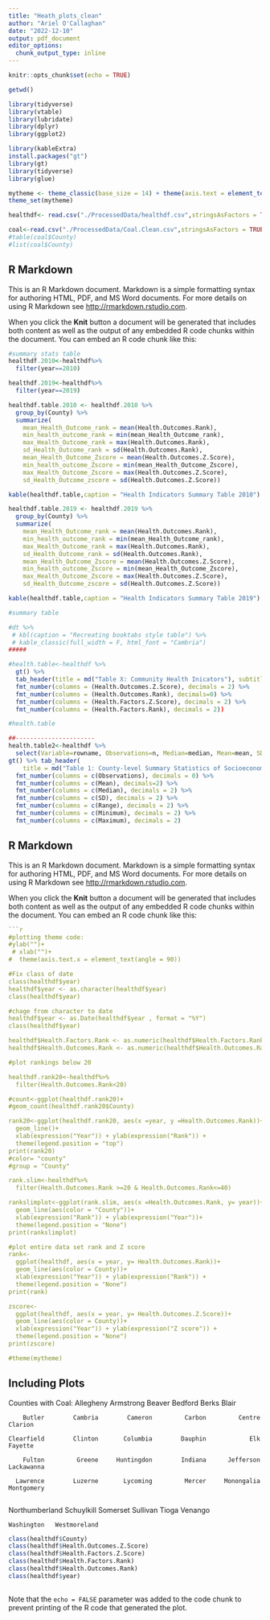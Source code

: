 ```yaml
---
title: "Heath_plots_clean"
author: "Ariel O'Callaghan"
date: "2022-12-10"
output: pdf_document
editor_options: 
  chunk_output_type: inline
---
```


```r
knitr::opts_chunk$set(echo = TRUE)

getwd()

library(tidyverse)
library(vtable)
library(lubridate)
library(dplyr)
library(ggplot2)

library(kableExtra)
install.packages("gt")
library(gt)
library(tidyverse)
library(glue)

mytheme <- theme_classic(base_size = 14) + theme(axis.text = element_text(color = "black"), legend.position = "top")
theme_set(mytheme)

healthdf<- read.csv("./ProcessedData/healthdf.csv",stringsAsFactors = TRUE)

coal<-read.csv("./ProcessedData/Coal.Clean.csv",stringsAsFactors = TRUE)
#table(coal$County)
#list(coal$County)

```

## R Markdown

This is an R Markdown document. Markdown is a simple formatting syntax for authoring HTML, PDF, and MS Word documents. For more details on using R Markdown see <http://rmarkdown.rstudio.com>.

When you click the **Knit** button a document will be generated that includes both content as well as the output of any embedded R code chunks within the document. You can embed an R code chunk like this:
```r
#summary stats table
healthdf.2010<-healthdf%>%
  filter(year==2010)

healthdf.2019<-healthdf%>%
  filter(year==2019)

healthdf.table.2010 <- healthdf.2010 %>%
  group_by(County) %>%
  summarize(
    mean_Health_Outcome_rank = mean(Health.Outcomes.Rank),
    min_health_outcome_rank = min(mean_Health_Outcome_rank),
    max_Health_Outcome_rank = max(Health.Outcomes.Rank),
    sd_Health_Outcome_rank = sd(Health.Outcomes.Rank),
    mean_Health_Outcome_Zscore = mean(Health.Outcomes.Z.Score),
    min_health_outcome_Zscore = min(mean_Health_Outcome_Zscore),
    max_Health_Outcome_Zscore = max(Health.Outcomes.Z.Score),
    sd_Health_Outcome_zscore = sd(Health.Outcomes.Z.Score))

kable(healthdf.table,caption = "Health Indicators Summary Table 2010")   

healthdf.table.2019 <- healthdf.2019 %>%
  group_by(County) %>%
  summarize(
    mean_Health_Outcome_rank = mean(Health.Outcomes.Rank),
    min_health_outcome_rank = min(mean_Health_Outcome_rank),
    max_Health_Outcome_rank = max(Health.Outcomes.Rank),
    sd_Health_Outcome_rank = sd(Health.Outcomes.Rank),
    mean_Health_Outcome_Zscore = mean(Health.Outcomes.Z.Score),
    min_health_outcome_Zscore = min(mean_Health_Outcome_Zscore),
    max_Health_Outcome_Zscore = max(Health.Outcomes.Z.Score),
    sd_Health_Outcome_zscore = sd(Health.Outcomes.Z.Score))

kable(healthdf.table,caption = "Health Indicators Summary Table 2019")   
```
 


```r
#summary table 

#dt %>%
 # kbl(caption = "Recreating booktabs style table") %>%
 # kable_classic(full_width = F, html_font = "Cambria")
#####

#health.table<-healthdf %>% 
  gt() %>% 
  tab_header(title = md("Table X: Community Health Inicators"), subtitle=" 2010-2020") %>%
  fmt_number(columns = (Health.Outcomes.Z.Score), decimals = 2) %>%
  fmt_number(columns = (Health.Outcomes.Rank), decimals=0) %>%
  fmt_number(columns = (Health.Factors.Z.Score), decimals = 2) %>%
  fmt_number(columns = (Health.Factors.Rank), decimals = 2))

#health.table

##----------------------
health.table2<-healthdf %>%
  select(Variable=rowname, Observations=n, Median=median, Mean=mean, SD=sd, Range=range, Minimum=min, Maximum=max) %>% 
gt() %>% tab_header(
    title = md("Table 1: County-level Summary Statistics of Socioeconomic Variables in Pennsylvania"), subtitle="   ") %>%
  fmt_number(columns = c(Observations), decimals = 0) %>%
  fmt_number(columns = c(Mean), decimals=2) %>%
  fmt_number(columns = c(Median), decimals = 2) %>%
  fmt_number(columns = c(SD), decimals = 2) %>%
  fmt_number(columns = c(Range), decimals = 2) %>% 
  fmt_number(columns = c(Minimum), decimals = 2) %>%
  fmt_number(columns = c(Maximum), decimals = 2)
```




## R Markdown

This is an R Markdown document. Markdown is a simple formatting syntax for authoring HTML, PDF, and MS Word documents. For more details on using R Markdown see <http://rmarkdown.rstudio.com>.

When you click the **Knit** button a document will be generated that includes both content as well as the output of any embedded R code chunks within the document. You can embed an R code chunk like this:

```r




```r

#plotting theme code:
#ylab("")+
 # xlab("")+
#  theme(axis.text.x = element_text(angle = 90))

#Fix class of date
class(healthdf$year)
healthdf$year <- as.character(healthdf$year) 
class(healthdf$year)

#chage from character to date
healthdf$year <- as.Date(healthdf$year , format = "%Y")
class(healthdf$year)

healthdf$Health.Factors.Rank <- as.numeric(healthdf$Health.Factors.Rank) 
healthdf$Health.Outcomes.Rank <- as.numeric(healthdf$Health.Outcomes.Rank) 

#plot rankings below 20 

healthdf.rank20<-healthdf%>%
  filter(Health.Outcomes.Rank<20)

#count<-ggplot(healthdf.rank20)+
#geom_count(healthdf.rank20$County)

rank20<-ggplot(healthdf.rank20, aes(x =year, y =Health.Outcomes.Rank))+
  geom_line()+
  xlab(expression("Year")) + ylab(expression("Rank")) +
  theme(legend.position = "top")
print(rank20)
#color= "county"
#group = "County" 

rank.slim<-healthdf%>%
  filter(Health.Outcomes.Rank >=20 & Health.Outcomes.Rank<=40)

rankslimplot<-ggplot(rank.slim, aes(x =Health.Outcomes.Rank, y= year))+
  geom_line(aes(color = "County"))+
  xlab(expression("Rank")) + ylab(expression("Year"))+
  theme(legend.position = "None")
print(rankslimplot)

#plot entire data set rank and Z score
rank<-
  ggplot(healthdf, aes(x = year, y= Health.Outcomes.Rank))+
  geom_line(aes(color = County))+
  xlab(expression("Year")) + ylab(expression("Rank")) +
  theme(legend.position = "None")
print(rank)

zscore<-
  ggplot(healthdf, aes(x = year, y= Health.Outcomes.Z.Score))+
  geom_line(aes(color = County))+
  xlab(expression("Year")) + ylab(expression("Z score")) +
  theme(legend.position = "None")
print(zscore)

#theme(mytheme)
```

## Including Plots

Counties with Coal: 
 Allegheny      Armstrong         Beaver        Bedford          Berks          Blair 
         
        Butler        Cambria        Cameron         Carbon         Centre        Clarion 
            
    Clearfield        Clinton       Columbia        Dauphin            Elk        Fayette 
            
        Fulton         Greene     Huntingdon        Indiana      Jefferson     Lackawanna 
             
      Lawrence        Luzerne       Lycoming         Mercer     Monongalia     Montgomery 
             
Northumberland     Schuylkill       Somerset       Sullivan          Tioga        Venango 

    Washington   Westmoreland 
```r

class(healthdf$County)
class(healthdf$Health.Outcomes.Z.Score)
class(healthdf$Health.Factors.Z.Score)
class(healthdf$Health.Factors.Rank)
class(healthdf$Health.Outcomes.Rank)
class(healthdf$year)
            
```

Note that the `echo = FALSE` parameter was added to the code chunk to prevent printing of the R code that generated the plot.
